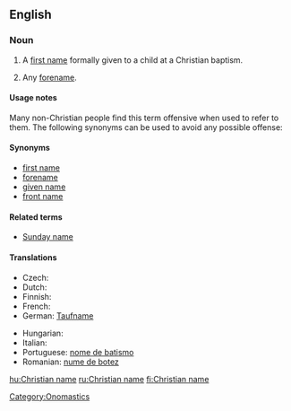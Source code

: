 ==English==

===Noun===
{{en-noun|sg=[[Christian]] [[name]]}}

# A [[first name]] formally given to a child at a Christian baptism.
# {{context|by extension}} Any [[forename]].

====Usage notes====
Many non-Christian people find this term offensive when used to refer to them. The following synonyms can be used to avoid any possible offense:

====Synonyms====
* [[first name]]
* [[forename]]
* [[given name]]
* [[front name]]

====Related terms====
*[[Sunday name]]

====Translations====
<!-- The translations below are for the Christian sense only.  For translations in the sense of "forename", see [[forename]]. This will help maintain consistency and reduce redundancy. -->

{{trans-top|first name at Christian baptism}}
* Czech: {{t+|cs|křestní jméno|n}}
* Dutch: {{t-|nl|doopnaam|m}}
* Finnish: {{t-|fi|ristimänimi}}
* French: {{t-|fr|nom de baptême|m}}
* German: [[Taufname]] {{m}}
{{trans-mid}}
* Hungarian: {{t+|hu|keresztnév}}
* Italian: {{t-|it|nome di battesimo|m}}
* Portuguese: [[nome de batismo]] {{f}}
* Romanian: [[nume de botez]]
{{trans-bottom}}

[[Category:Onomastics]]

{{trans-see|any forename|forename}}

[[hu:Christian name]]
[[ru:Christian name]]
[[fi:Christian name]]
